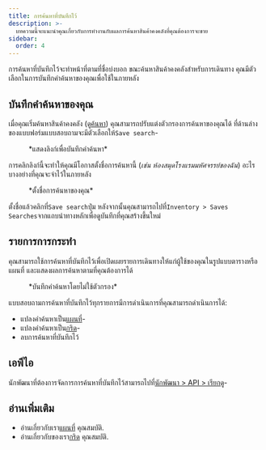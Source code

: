 ```yaml
---
title: การค้นหาที่บันทึกไว้
description: >-
  บทความนี้จะแนะนำคุณเกี่ยวกับการทำงานกับผลการค้นหาสินค้าคงคลังที่คุณต้องการจะขาย
sidebar:
  order: 4
---
```


การค้นหาที่บันทึกไว้จะทำหน้าที่ตามที่ชื่อบ่งบอก ขณะค้นหาสินค้าคงคลังสำหรับการเดินทาง คุณมีตัวเลือกในการบันทึกคำค้นหาของคุณเพื่อใช้ในภายหลัง

## บันทึกคำค้นหาของคุณ

เมื่อคุณเริ่มค้นหาสินค้าคงคลัง (ดู[ค้นหา](/studio/search)) คุณสามารถปรับแต่งตัวกรองการค้นหาของคุณได้
ที่ด้านล่างของแบบฟอร์มแบบสอบถามจะมีตัวเลือกให้`Save search`-

<figure>
  <CloudinaryImage width="350" height="329" resize="scale" quality="best" alt="บันทึกการค้นหา" src="academy/save-search" errorImage="noimage_opaque_nyrtl0.png" />

  <figcaption>*แสดงลิงก์เพื่อบันทึกคำค้นหา*</figcaption>
</figure>


การคลิกลิงก์นี้จะทำให้คุณมีโอกาสตั้งชื่อการค้นหานี้ (*เช่น ห้องสมุดโรงแรมมหัศจรรย์ของฉัน*) อะไรบางอย่างที่คุณจะจำไว้ในภายหลัง

<figure>
  <CloudinaryImage width="350" height="329" resize="scale" quality="best" alt="ตั้งชื่อการค้นหาของคุณ" src="academy/name-save-search" errorImage="noimage_opaque_nyrtl0.png" />

  <figcaption>*ตั้งชื่อการค้นหาของคุณ*</figcaption>
</figure>


ตั้งชื่อแล้วคลิกที่`Save search`ปุ่ม หลังจากนั้นคุณสามารถไปที่`Inventory > Saves Searches`จากแถบนำทางหลักเพื่อดูบันทึกที่คุณสร้างขึ้นใหม่

## รายการการกระทำ

คุณสามารถใช้การค้นหาที่บันทึกไว้เพื่อเปิดเผยรายการเดินทางให้แก่ผู้ใช้ของคุณในรูปแบบตารางหรือแผนที่ และแสดงผลการค้นหาตามที่คุณต้องการได้

<figure>
  <CloudinaryImage width="700" height="939" resize="scale" quality="best" alt="การดำเนินการค้นหาที่บันทึกไว้" src="academy/saved-search-actions" errorImage="noimage_opaque_nyrtl0.png" />

  <figcaption>*บันทึกคำค้นหาโดยไม่ใช้ตัวกรอง*</figcaption>
</figure>


แบบสอบถามการค้นหาที่บันทึกไว้ทุกรายการมีการดำเนินการที่คุณสามารถดำเนินการได้:

* แปลงคำค้นหาเป็น[แผนที่](/studio/maps)-
* แปลงคำค้นหาเป็น[กริด](/studio/grids)-
* ลบการค้นหาที่บันทึกไว้

## เอพีไอ

นักพัฒนาที่ต้องการจัดการการค้นหาที่บันทึกไว้สามารถไปที่[นักพัฒนา > API > เรียกดู](/developers/apis/#browse-api)-

## อ่านเพิ่มเติม

* อ่านเกี่ยวกับเรา[แผนที่](/studio/maps) คุณสมบัติ.
* อ่านเกี่ยวกับของเรา[กริด](/studio/grids) คุณสมบัติ.

